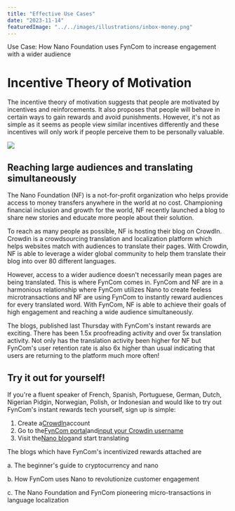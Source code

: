 ```yaml
---
title: "Effective Use Cases"
date: "2023-11-14"
featuredImage: "../../images/illustrations/inbox-money.png"
---
```



<Wrapper>
  Use Case: How Nano Foundation uses FynCom to increase engagement with a wider audience

  # **Incentive Theory of Motivation**

  The incentive theory of motivation suggests that people are motivated by incentives and reinforcements. It also proposes that people will behave in certain ways to gain rewards and avoid punishments. However, it's not as simple as it seems as people view similar incentives differently and these incentives will only work if people perceive them to be personally valuable.

  ![](RackMultipart20231114-1-99lrh8_html_1cfe21281125bbdc.png)

  ## **Reaching large audiences and translating simultaneously**

  The Nano Foundation (NF) is a not-for-profit organization who helps provide access to money transfers anywhere in the world at no cost. Championing financial inclusion and growth for the world, NF recently launched a blog to share new stories and educate more people about their solution.

  To reach as many people as possible, NF is hosting their blog on CrowdIn. Crowdin is a crowdsourcing translation and localization platform which helps websites match with audiences to translate their pages. With Crowdin, NF is able to leverage a wider global community to help them translate their blog into over 80 different languages.

  However, access to a wider audience doesn't necessarily mean pages are being translated. This is where FynCom comes in. FynCom and NF are in a harmonious relationship where FynCom utilizes Nano to create feeless microtransactions and NF are using FynCom to instantly reward audiences for every translated word. With FynCom, NF is able to achieve their goals of high engagement and reaching a wide audience simultaneously.

  The blogs, published last Thursday with FynCom's instant rewards are exciting. There has been 1.5x proofreading activity and over 5x translation activity. Not only has the translation activity been higher for NF but FynCom's user retention rate is also 6x higher than usual indicating that users are returning to the platform much more often!

  ## **Try it out for yourself!**

  If you're a fluent speaker of French, Spanish, Portuguese, German, Dutch, Nigerian Pidgin, Norwegian, Polish, or Indonesian and would like to try out FynCom's instant rewards tech yourself, sign up is simple:

  1. Create a[CrowdIn](https://crowdin.com/)account
  2. Go to the[FynCom portal](https://app.fyncom.com/settings)and[input your Crowdin username](https://www.fyncom.com/crowdin-rewards-for-translations-user-setup)
  3. Visit the[Nano blog](https://nano.crowdin.com/nano-blog)and start translating

  The blogs which have FynCom's incentivized rewards attached are

  a. The beginner's guide to cryptocurrency and nano

  b. How FynCom uses Nano to revolutionize customer engagement

  c. The Nano Foundation and FynCom pioneering micro-transactions in language localization
</Wrapper>
